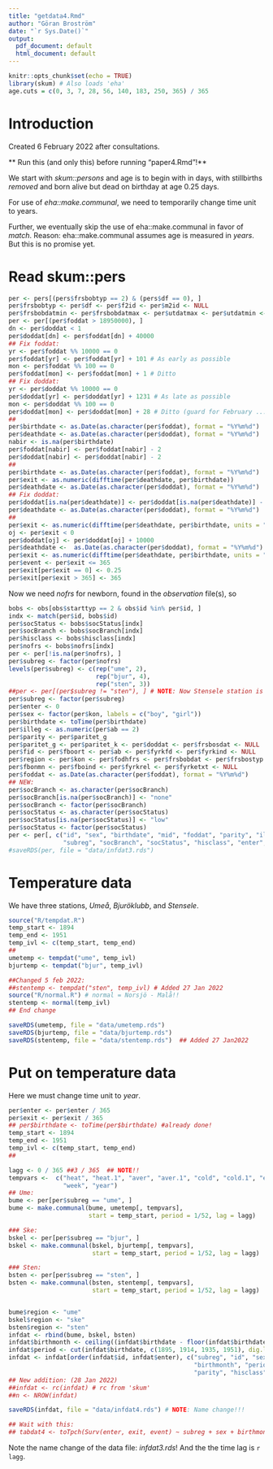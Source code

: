 ```yaml
---
title: "getdata4.Rmd"
author: "Göran Broström"
date: "`r Sys.Date()`"
output:
  pdf_document: default
  html_document: default
---
```


```r
knitr::opts_chunk$set(echo = TRUE)
library(skum) # Also loads 'eha'
age.cuts = c(0, 3, 7, 28, 56, 140, 183, 250, 365) / 365
```

# Introduction

Created 6 February 2022 after consultations.

** Run this (and only this) before running "paper4.Rmd"!**

We start with *skum::persons*  and age is to begin with in days,
with stillbirths  *removed* and born alive but dead on birthday at age 0.25 days.

For use of *eha::make.communal*, we need to temporarily change time unit to years.

Further, we eventually skip the use of eha::make.communal in  favor of *match*. Reason: 
eha::make.communal assumes age is measured in *years*. But this is no promise yet.

# Read skum::pers

```r
per <- pers[(pers$frsbobtyp == 2) & (pers$df == 0), ]
per$frsbobtyp <- per$df <- per$f2id <- per$m2id <- NULL
per$frsbobdatmin <- per$frsbobdatmax <- per$utdatmax <- per$utdatmin <- NULL
per <- per[(per$foddat > 18950000), ]
dn <- per$doddat < 1
per$doddat[dn] <- per$foddat[dn] + 40000
## Fix foddat:
yr <- per$foddat %% 10000 == 0
per$foddat[yr] <- per$foddat[yr] + 101 # As early as possible
mon <- per$foddat %% 100 == 0
per$foddat[mon] <- per$foddat[mon] + 1 # Ditto
## Fix doddat:
yr <- per$doddat %% 10000 == 0
per$doddat[yr] <- per$doddat[yr] + 1231 # As late as possible
mon <- per$doddat %% 100 == 0
per$doddat[mon] <- per$doddat[mon] + 28 # Ditto (guard for February ...)
##
per$birthdate <- as.Date(as.character(per$foddat), format = "%Y%m%d")
per$deathdate <- as.Date(as.character(per$doddat), format = "%Y%m%d")
nabir <- is.na(per$birthdate)
per$foddat[nabir] <- per$foddat[nabir] - 2
per$doddat[nabir] <- per$doddat[nabir] - 2
##
per$birthdate <- as.Date(as.character(per$foddat), format = "%Y%m%d")
per$exit <- as.numeric(difftime(per$deathdate, per$birthdate))
per$deathdate <- as.Date(as.character(per$doddat), format = "%Y%m%d")
## Fix doddat:
per$doddat[is.na(per$deathdate)] <- per$doddat[is.na(per$deathdate)] - 1
per$deathdate <- as.Date(as.character(per$doddat), format = "%Y%m%d")
##
per$exit <- as.numeric(difftime(per$deathdate, per$birthdate, units = "days"))
oj <- per$exit < 0
per$doddat[oj] <- per$doddat[oj] + 10000
per$deathdate <-  as.Date(as.character(per$doddat), format = "%Y%m%d")
per$exit <- as.numeric(difftime(per$deathdate, per$birthdate, units = "days"))
per$event <- per$exit <= 365
per$exit[per$exit == 0] <- 0.25
per$exit[per$exit > 365] <- 365
```

Now we need *nofrs* for newborn, found in the *observation* file(s), so

```r
bobs <- obs[obs$starttyp == 2 & obs$id %in% per$id, ]
indx <- match(per$id, bobs$id)
per$socStatus <- bobs$socStatus[indx]
per$socBranch <- bobs$socBranch[indx]
per$hisclass <- bobs$hisclass[indx]
per$nofrs <- bobs$nofrs[indx]
per <- per[!is.na(per$nofrs), ]
per$subreg <- factor(per$nofrs)
levels(per$subreg) <- c(rep("ume", 2), 
                        rep("bjur", 4), 
                        rep("sten", 3))
##per <- per[(per$subreg != "sten"), ] # NOTE: Now Stensele station is included
per$subreg <- factor(per$subreg)
per$enter <- 0
per$sex <- factor(per$kon, labels = c("boy", "girl"))
per$birthdate <- toTime(per$birthdate)
per$illeg <- as.numeric(per$ab == 2)
per$parity <- per$paritet_g
per$paritet_g <- per$paritet_k <- per$doddat <- per$frsbosdat <- NULL
per$fid <- per$fboort <- per$ab <- per$fyrkfd <- per$fyrkind <- NULL
per$region <- per$kon <- per$fodhfrs <- per$frsbobdat <- per$frsbostyp <- NULL
per$fbonmn <- per$fboind <- per$fyrkrel <- per$fyrketxt <- NULL
per$foddat <- as.Date(as.character(per$foddat), format = "%Y%m%d")
## NEW:
per$socBranch <- as.character(per$socBranch)
per$socBranch[is.na(per$socBranch)] <- "none"
per$socBranch <- factor(per$socBranch)
per$socStatus <- as.character(per$socStatus)
per$socStatus[is.na(per$socStatus)] <- "low"
per$socStatus <- factor(per$socStatus)
per <- per[, c("id", "sex", "birthdate", "mid", "foddat", "parity", "illeg", 
               "subreg", "socBranch", "socStatus", "hisclass", "enter", "exit", "event")]
#saveRDS(per, file = "data/infdat3.rds")
```

# Temperature data

We have three stations, *Umeå*, *Bjuröklubb*, and *Stensele*.


```r
source("R/tempdat.R")
temp_start <- 1894
temp_end <- 1951
temp_ivl <- c(temp_start, temp_end)
##
umetemp <- tempdat("ume", temp_ivl)
bjurtemp <- tempdat("bjur", temp_ivl)

##Changed 5 feb 2022:
##stentemp <- tempdat("sten", temp_ivl) # Added 27 Jan 2022
source("R/normal.R") # normal = Norsjö - Malå!!
stentemp <- normal(temp_ivl)
## End change

saveRDS(umetemp, file = "data/umetemp.rds")
saveRDS(bjurtemp, file = "data/bjurtemp.rds")
saveRDS(stentemp, file = "data/stentemp.rds")  ## Added 27 Jan2022
```

# Put on temperature data

Here we must change time unit to *year*.

```r
per$enter <- per$enter / 365
per$exit <- per$exit / 365
## per$birthdate <- toTime(per$birthdate) #already done!
temp_start <- 1894
temp_end <- 1951
temp_ivl <- c(temp_start, temp_end)
##

lagg <- 0 / 365 ##3 / 365  ## NOTE!!
tempvars <-  c("heat", "heat.1", "aver", "aver.1", "cold", "cold.1", "emintemp", "emeantemp", "emaxtemp", 
               "week", "year") 
## Ume:
bume <- per[per$subreg == "ume", ]
bume <- make.communal(bume, umetemp[, tempvars], 
                      start = temp_start, period = 1/52, lag = lagg)

### Ske:
bskel <- per[per$subreg == "bjur", ]
bskel <- make.communal(bskel, bjurtemp[, tempvars], 
                       start = temp_start, period = 1/52, lag = lagg)

### Sten:
bsten <- per[per$subreg == "sten", ]
bsten <- make.communal(bsten, stentemp[, tempvars], 
                       start = temp_start, period = 1/52, lag = lagg)


bume$region <- "ume"
bskel$region <- "ske"
bsten$region <- "sten"
infdat <- rbind(bume, bskel, bsten)
infdat$birthmonth <- ceiling((infdat$birthdate - floor(infdat$birthdate)) * 12)
infdat$period <- cut(infdat$birthdate, c(1895, 1914, 1935, 1951), dig.lab = 5)
infdat <- infdat[order(infdat$id, infdat$enter), c("subreg", "id", "sex", "enter", "exit", "event", 
                                                   "birthmonth", "period", "socBranch", "socStatus", "illeg",
                                                   "parity", "hisclass", tempvars)]
## New addition: (28 Jan 2022)
##infdat <- rc(infdat) # rc from 'skum'
##n <- NROW(infdat)

saveRDS(infdat, file = "data/infdat4.rds") # NOTE: Name change!!!

## Wait with this:
## tabdat4 <- toTpch(Surv(enter, exit, event) ~ subreg + sex + birthmonth + socBranch + illeg + parity 
```

Note the name change of the data file: *infdat3.rds*! And the the time lag is `r lagg`.
